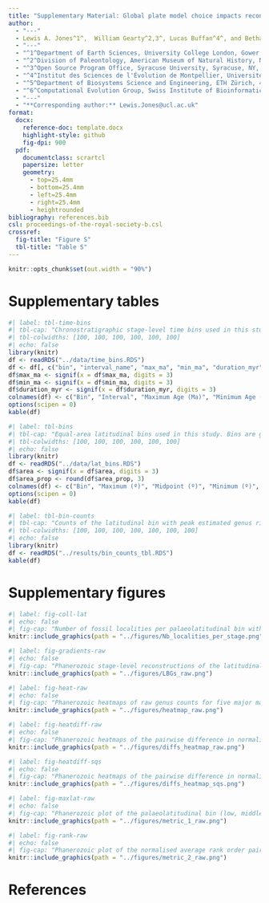 ```yaml
---
title: "Supplementary Material: Global plate model choice impacts reconstructions of the latitudinal biodiversity gradient"
author:
  - "---"
  - Lewis A. Jones^1^,  William Gearty^2,3^, Lucas Buffan^4^, and Bethany J. Allen^5,6^
  - "---"
  - "^1^Department of Earth Sciences, University College London, Gower Street, London, WC1E 6BT, UK"
  - "^2^Division of Paleontology, American Museum of Natural History, New York, NY, 10024, USA"
  - "^3^Open Source Program Office, Syracuse University, Syracuse, NY, 13244, USA"
  - "^4^Institut des Sciences de l'Évolution de Montpellier, Université de Montpellier, CNRS, IRD, Place Eugène Bataillon, 34095 Montpellier cedex 05, France"
  - "^5^Department of Biosystems Science and Engineering, ETH Zürich, 4056 Basel, Switzerland"
  - "^6^Computational Evolution Group, Swiss Institute of Bioinformatics, 1015 Lausanne, Switzerland"
  - "---"
  - "**Corresponding author:** Lewis.Jones@ucl.ac.uk"
format:
  docx:
    reference-doc: template.docx
    highlight-style: github
    fig-dpi: 900
  pdf:
    documentclass: scrartcl
    papersize: letter
    geometry:
      - top=25.4mm
      - bottom=25.4mm
      - left=25.4mm
      - right=25.4mm
      - heightrounded
bibliography: references.bib
csl: proceedings-of-the-royal-society-b.csl
crossref: 
  fig-title: "Figure S"
  tbl-title: "Table S"
---
```


<style>
body {
text-align: justify}
</style>

```r
knitr::opts_chunk$set(out.width = "90%")
```

# Supplementary tables

```r
#| label: tbl-time-bins
#| tbl-cap: "Chronostratigraphic stage-level time bins used in this study. Time bins follow the International Geological Timescale Ver. 2023/09 with the exception of the Holocene and Pleistocene stages, which have been collapsed into their equivalent Epoch-level bins."
#| tbl-colwidths: [100, 100, 100, 100, 100, 100]
#| echo: false
library(knitr)
df <- readRDS("../data/time_bins.RDS")
df <- df[, c("bin", "interval_name", "max_ma", "min_ma", "duration_myr")]
df$max_ma <- signif(x = df$max_ma, digits = 3)
df$min_ma <- signif(x = df$min_ma, digits = 3)
df$duration_myr <- signif(x = df$duration_myr, digits = 3)
colnames(df) <- c("Bin", "Interval", "Maximum Age (Ma)", "Minimum Age (Ma)", "Duration (Myr)")
options(scipen = 0)
kable(df)
```

```r
#| label: tbl-bins
#| tbl-cap: "Equal-area latitudinal bins used in this study. Bins are generated assumming a regular spheroid Earth model with a mean radius of ~6,371 km."
#| tbl-colwidths: [100, 100, 100, 100, 100, 100]
#| echo: false
library(knitr)
df <- readRDS("../data/lat_bins.RDS")
df$area <- signif(x = df$area, digits = 3)
df$area_prop <- round(df$area_prop, 3)
colnames(df) <- c("Bin", "Maximum (º)", "Midpoint (º)", "Minimum (º)", "Area (m^2^)", "Proportion of Area")
options(scipen = 0)
kable(df)
```

```r
#| label: tbl-bin-counts
#| tbl-cap: "Counts of the latitudinal bin with peak estimated genus richness (coverage-based rarefaction) for each hemisphere, within each stage, and for each Global Plate Model. Within the table, N denotes Northern Hemisphere latitudinal bins and S denotes Southern Hemisphere latitudinal bins. Note that for some stages, no estimates of genus richness could be generated for entire hemispheres, resulting in no peak estimated richness."
#| tbl-colwidths: [100, 100, 100, 100, 100, 100, 100]
#| echo: false
library(knitr)
df <- readRDS("../results/bin_counts_tbl.RDS")
kable(df)
```

\newpage

# Supplementary figures

```r
#| label: fig-coll-lat
#| echo: false
#| fig-cap: "Number of fossil localities per palaeolatitudinal bin within each Phanerozoic stage that could be palaeogeographically reconstructed using four Global Plate Models: GOLONKA [@wright2013], PALEOMAP [@scotese2018], MERDITH2021 [@merdith2021], and TorsvikCocks2017 [@torsvik2016]. Differences in the number of localities within each palaeolatitudinal bin reflects differences between Global Plate Models in their palaeogeographic reconstruction."
knitr::include_graphics(path = "../figures/Nb_localities_per_stage.png")
```


```r
#| label: fig-gradients-raw
#| echo: false
#| fig-cap: "Phanerozoic stage-level reconstructions of the latitudinal biodiversity gradient for five major marine invertebrate groups (Bivalvia, Brachiopoda, Cephalopoda, Gastropoda, and Trilobita). Each individual plot depicts the raw normalised genus richness within each palaeolatitudinal bin for four Global Plate Models: GOLONKA [@wright2013], PALEOMAP [@scotese2018], MERDITH2021 [@merdith2021], and TorsvikCocks2017 [@torsvik2016]. Raw genus richness was normalised for each stage and Global Plate Model by dividing the genus counts within each palaeolatitudinal bin by the maximum value across palaeolatitudinal bins."
knitr::include_graphics(path = "../figures/LBGs_raw.png")
```


```r
#| label: fig-heat-raw
#| echo: false
#| fig-cap: "Phanerozoic heatmaps of raw genus counts for five major marine invertebrate groups (Bivalvia, Brachiopoda, Cephalopoda, Gastropoda, and Trilobita). Each individual panel depicts the normalised genus richness for four Global Plate Models: GOLONKA [@wright2013], PALEOMAP [@scotese2018], MERDITH2021 [@merdith2021], and TorsvikCocks2017 [@torsvik2016]. Heatmaps depict the normalised raw genus counts within palaeolatitudinal bins (low, middle, and high) within the Northern and Southern Hemisphere. Genus richness was normalised for each stage and Global Plate Model by dividing the genus richness within each palaeolatitudinal bin by the maximum value across palaeolatitudinal bins. Grey tiles indicate palaeolatitudinal bins without sufficient data to generate richness estimates. Period abbreviations are as follows: Cambrian (Cm); Ordovician (O), Silurian (S), Devonian (D), Carboniferous (C), Permian (P), Triassic (Tr), Jurassic (J), Cretaceous (K), Paleogene (Pg) and Neogene (Ng). The Quaternary is not depicted. The geological time scale axis was added to the plot using the R package ‘deeptime’ ver. 2.1.0 [@deeptime]."
knitr::include_graphics(path = "../figures/heatmap_raw.png")
```


```r
#| label: fig-heatdiff-raw
#| echo: false
#| fig-cap: "Phanerozoic heatmaps of the pairwise difference in normalised raw genus richness for four Global Plate Models: GOLONKA [@wright2013], PALEOMAP [@scotese2018], MERDITH2021 [@merdith2021], and TorsvikCocks2017 [@torsvik2016].  Genus richness was computed for each stage, palaeolatitudinal bin, and model using raw counts. Genus richness was normalised for each stage and Global Plate Model by dividing the genus richness within each palaeolatitudinal bin by the maximum value across palaeolatitudinal bins. White tiles indicate palaeolatitudinal bins without sufficient data to generate richness estimates or where estimates are not available for both GPMs being compared. Period abbreviations are as follows: Cambrian (Cm); Ordovician (O), Silurian (S), Devonian (D), Carboniferous (C), Permian (P), Triassic (Tr), Jurassic (J), Cretaceous (K), Paleogene (Pg) and Neogene (Ng). The Quaternary is not depicted. The geological time scale axis was added to the plot using the R package ‘deeptime’ ver. 2.1.0 [@deeptime]."
knitr::include_graphics(path = "../figures/diffs_heatmap_raw.png")
```


```r
#| label: fig-heatdiff-sqs
#| echo: false
#| fig-cap: "Phanerozoic heatmaps of the pairwise difference in normalised estimated (coverage-based rarefaction) genus richness for four Global Plate Models (GPMs): GOLONKA [@wright2013], PALEOMAP [@scotese2018], MERDITH2021 [@merdith2021], and TorsvikCocks2017 [@torsvik2016]. Genus richness was estimated for each stage, palaeolatitudinal bin, and model using coverage-based rarefaction using the iNEXT R package ver. 3.0.1 [@hsieh2016] with a coverage level (otherwise known as a quorum level) of 0.4. Estimated genus richness was normalised for each stage and GPM by dividing the genus richness within each palaeolatitudinal bin by the maximum value across palaeolatitudinal bins. White tiles indicate palaeolatitudinal bins without sufficient data to generate richness estimates or where estimates are not available for both GPMs being compared. Period abbreviations are as follows: Cambrian (Cm); Ordovician (O), Silurian (S), Devonian (D), Carboniferous (C), Permian (P), Triassic (Tr), Jurassic (J), Cretaceous (K), Paleogene (Pg) and Neogene (Ng). The Quaternary is not depicted. The geological time scale axis was added to the plot using the R package ‘deeptime’ ver. 2.1.0 [@deeptime]."
knitr::include_graphics(path = "../figures/diffs_heatmap_sqs.png")
```


```r
#| label: fig-maxlat-raw
#| echo: false
#| fig-cap: "Phanerozoic plot of the palaeolatitudinal bin (low, middle, high) with the greatest raw genus counts within the Northern Hemisphere and Southern Hemisphere for each Global Plate Model: GOLONKA [@wright2013], PALEOMAP [@scotese2018], MERDITH2021 [@merdith2021], and TorsvikCocks2017 [@torsvik2016]. Grey shading highlights intervals in which the palaeolatitudinal bin with the greatest genus richness is in agreement across the four GPMs. Period abbreviations are as follows: Cambrian (Cm); Ordovician (O), Silurian (S), Devonian (D), Carboniferous (C), Permian (P), Triassic (Tr), Jurassic (J), Cretaceous (K), Paleogene (Pg) and Neogene (Ng). The Quaternary is not depicted. The geological time scale axis was added to the plot using the R package ‘deeptime’ ver. 2.1.0 [@deeptime]."
knitr::include_graphics(path = "../figures/metric_1_raw.png")
```


```r
#| label: fig-rank-raw
#| echo: false
#| fig-cap: "Phanerozoic plot of the normalised average rank order pairwise difference between latitudinal biodiversity gradients (raw genus richness) for each Global Plate Models: GOLONKA [@wright2013], PALEOMAP [@scotese2018], MERDITH2021 [@merdith2021], and TorsvikCocks2017 [@torsvik2016]. Average rank order differences are normalised by maximum possible average difference given the number of ranks available. Period abbreviations are as follows: Cambrian (Cm); Ordovician (O), Silurian (S), Devonian (D), Carboniferous (C), Permian (P), Triassic (Tr), Jurassic (J), Cretaceous (K), Paleogene (Pg) and Neogene (Ng). The Quaternary is not depicted. The geological time scale axis was added to the plot using the R package ‘deeptime’ ver. 2.1.0 [@deeptime]."
knitr::include_graphics(path = "../figures/metric_2_raw.png")
```

\newpage

# References
